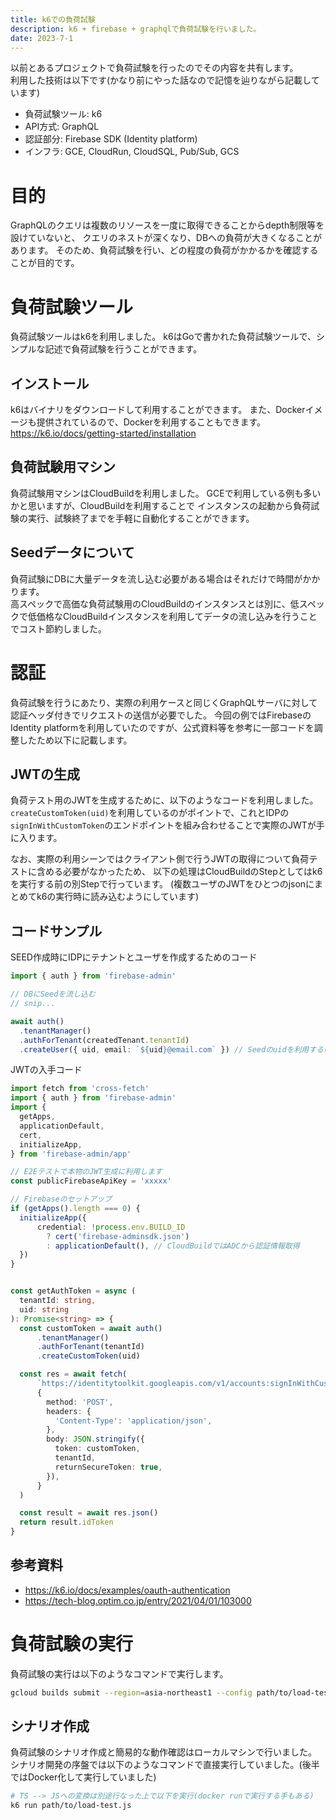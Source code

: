 ```yaml
---
title: k6での負荷試験
description: k6 + firebase + graphqlで負荷試験を行いました。
date: 2023-7-1
---
```


以前とあるプロジェクトで負荷試験を行ったのでその内容を共有します。  
利用した技術は以下です(かなり前にやった話なので記憶を辿りながら記載しています)

- 負荷試験ツール: k6
- API方式: GraphQL
- 認証部分: Firebase SDK (Identity platform)
- インフラ: GCE, CloudRun, CloudSQL, Pub/Sub, GCS

# 目的

GraphQLのクエリは複数のリソースを一度に取得できることからdepth制限等を設けていないと、
クエリのネストが深くなり、DBへの負荷が大きくなることがあります。
そのため、負荷試験を行い、どの程度の負荷がかかるかを確認することが目的です。

# 負荷試験ツール

負荷試験ツールはk6を利用しました。
k6はGoで書かれた負荷試験ツールで、シンプルな記述で負荷試験を行うことができます。

## インストール

k6はバイナリをダウンロードして利用することができます。
また、Dockerイメージも提供されているので、Dockerを利用することもできます。  
https://k6.io/docs/getting-started/installation

## 負荷試験用マシン

負荷試験用マシンはCloudBuildを利用しました。
GCEで利用している例も多いかと思いますが、CloudBuildを利用することで
インスタンスの起動から負荷試験の実行、試験終了までを手軽に自動化することができます。

## Seedデータについて

負荷試験にDBに大量データを流し込む必要がある場合はそれだけで時間がかかります。  
高スペックで高価な負荷試験用のCloudBuildのインスタンスとは別に、低スペックで低価格なCloudBuildインスタンスを利用してデータの流し込みを行うことでコスト節約しました。

# 認証

負荷試験を行うにあたり、実際の利用ケースと同じくGraphQLサーバに対して認証ヘッダ付きでリクエストの送信が必要でした。
今回の例ではFirebaseのIdentity platformを利用していたのですが、公式資料等を参考に一部コードを調整したため以下に記載します。

## JWTの生成

負荷テスト用のJWTを生成するために、以下のようなコードを利用しました。  
`createCustomToken(uid)`を利用しているのがポイントで、これとIDPの`signInWithCustomToken`のエンドポイントを組み合わせることで実際のJWTが手に入ります。

なお、実際の利用シーンではクライアント側で行うJWTの取得について負荷テストに含める必要がなかったため、
以下の処理はCloudBuildのStepとしてはk6を実行する前の別Stepで行っています。
(複数ユーザのJWTをひとつのjsonにまとめてk6の実行時に読み込むようにしています)

## コードサンプル

SEED作成時にIDPにテナントとユーザを作成するためのコード
```ts
import { auth } from 'firebase-admin'

// DBにSeedを流し込む
// snip...

await auth()
  .tenantManager()
  .authForTenant(createdTenant.tenantId)
  .createUser({ uid, email: `${uid}@email.com` }) // Seedのuidを利用する(実際はPromise.allで複数アカウントを作成)
```

JWTの入手コード
```ts
import fetch from 'cross-fetch'
import { auth } from 'firebase-admin'
import {
  getApps,
  applicationDefault,
  cert,
  initializeApp,
} from 'firebase-admin/app'

// E2Eテストで本物のJWT生成に利用します
const publicFirebaseApiKey = 'xxxxx'

// Firebaseのセットアップ
if (getApps().length === 0) {
  initializeApp({
      credential: !process.env.BUILD_ID
        ? cert('firebase-adminsdk.json')
        : applicationDefault(), // CloudBuildではADCから認証情報取得
  })
}


const getAuthToken = async (
  tenantId: string,
  uid: string
): Promise<string> => {
  const customToken = await auth()
      .tenantManager()
      .authForTenant(tenantId)
      .createCustomToken(uid)

  const res = await fetch(
      `https://identitytoolkit.googleapis.com/v1/accounts:signInWithCustomToken?key=${publicFirebaseApiKey}`,
      {
        method: 'POST',
        headers: {
          'Content-Type': 'application/json',
        },
        body: JSON.stringify({
          token: customToken,
          tenantId,
          returnSecureToken: true,
        }),
      }
  )

  const result = await res.json()
  return result.idToken
}
```


## 参考資料

- https://k6.io/docs/examples/oauth-authentication
- https://tech-blog.optim.co.jp/entry/2021/04/01/103000

# 負荷試験の実行

負荷試験の実行は以下のようなコマンドで実行します。

```sh
gcloud builds submit --region=asia-northeast1 --config path/to/load-test.yaml
```

## シナリオ作成

負荷試験のシナリオ作成と簡易的な動作確認はローカルマシンで行いました。
シナリオ開発の序盤では以下のようなコマンドで直接実行していました。(後半ではDocker化して実行していました)

```sh
# TS --> JSへの変換は別途行なった上で以下を実行(docker runで実行する手もある)
k6 run path/to/load-test.js
```
